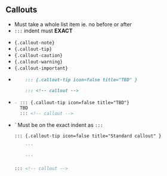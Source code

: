 ## Callouts {.scrollable}

::: {.callout-warning icon=false title="Restrictions with list" } 
- Must take a whole list item ie. \n
  no before or after
- `:::` indent must **EXACT** 
:::

::: {.callout-warning icon=false title="Built-in" } 
- `{.callout-note}`
- `{.callout-tip}`
- `{.callout-caution}`
- `{.callout-warning}`
- `{.callout-important}`
:::

-   ::: {.callout-tip icon=false title="Standard callout" } 
    
    ```.markdown
        ::: {.callout-tip icon=false title="TBD" } 
        
        ::: <!-- callout -->
    ```
    :::

-   ::: {.callout-tip icon=false title="Codeblock template:new list item with Callout" } 
    
    ```.markdown
    - ::: {.callout-tip icon=false title="TBD"}
      TBD
      ::: <!-- callout -->
    ``` 
    :::
-   ::: {.callout-tip icon=false title="Callout with code block inside" } 

    ::: {.callout-caution icon=false title="" } 
    \` Must be on the exact indent as `:::`
    :::  

    ```.markdown
    ::: {.callout-tip icon=false title="Standard callout" } 
    
        ```
            
        ```

    ::: <!-- callout -->
    ```
    
    :::
